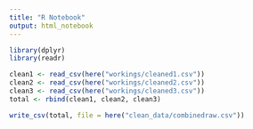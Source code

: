 ```yaml
---
title: "R Notebook"
output: html_notebook
---
```


```r
library(dplyr)
library(readr)

clean1 <- read_csv(here("workings/cleaned1.csv"))
clean2 <- read_csv(here("workings/cleaned2.csv"))
clean3 <- read_csv(here("workings/cleaned3.csv"))
total <- rbind(clean1, clean2, clean3)

write_csv(total, file = here("clean_data/combinedraw.csv"))
```


